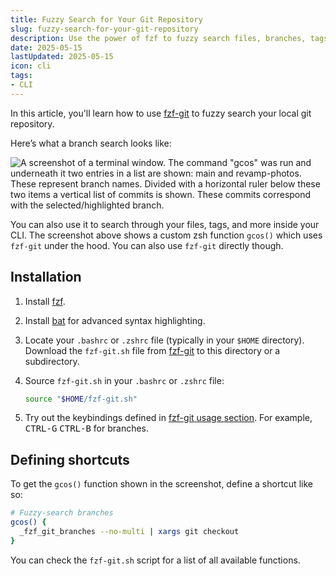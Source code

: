 ```yaml
---
title: Fuzzy Search for Your Git Repository
slug: fuzzy-search-for-your-git-repository
description: Use the power of fzf to fuzzy search files, branches, tags, and more inside your Git repository.
date: 2025-05-15
lastUpdated: 2025-05-15
icon: cli
tags:
- CLI
---
```


In this article, you'll learn how to use [fzf-git](https://github.com/junegunn/fzf-git.sh) to fuzzy search your local git repository.

Here’s what a branch search looks like:

![A screenshot of a terminal window. The command "gcos" was run and underneath it two entries in a list are shown: main and revamp-photos. These represent branch names. Divided with a horizontal ruler below these two items a vertical list of commits is shown. These commits correspond with the selected/highlighted branch.](./_img/fzf-git-gcos-example.png)

You can also use it to search through your files, tags, and more inside your CLI. The screenshot above shows a custom zsh function `gcos()` which uses `fzf-git` under the hood. You can also use `fzf-git` directly though.

## Installation

1. Install [fzf](https://github.com/junegunn/fzf).
1. Install [bat](https://github.com/sharkdp/bat) for advanced syntax highlighting.
1. Locate your `.bashrc` or `.zshrc` file (typically in your `$HOME` directory). Download the `fzf-git.sh` file from [fzf-git](https://github.com/junegunn/fzf-git.sh) to this directory or a subdirectory.
1. Source `fzf-git.sh` in your `.bashrc` or `.zshrc` file:

    ```sh {{ title: '.zshrc' }}
    source "$HOME/fzf-git.sh"
    ```
1. Try out the keybindings defined in [fzf-git usage section](https://github.com/junegunn/fzf-git.sh#usage). For example, <kbd>CTRL-G</kbd> <kbd>CTRL-B</kbd> for branches.

## Defining shortcuts

To get the `gcos()` function shown in the screenshot, define a shortcut like so:

```sh {{ title: '.zshrc' }}
# Fuzzy-search branches
gcos() {
  _fzf_git_branches --no-multi | xargs git checkout
}
```

You can check the `fzf-git.sh` script for a list of all available functions.